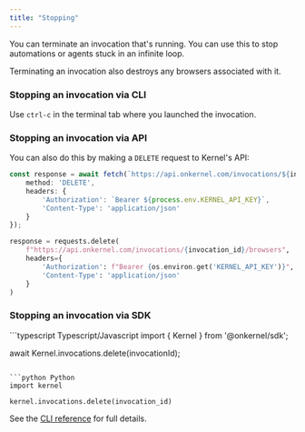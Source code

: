 ```yaml
---
title: "Stopping"
---
```


You can terminate an invocation that's running. You can use this to stop automations or agents stuck in an infinite loop.

<Info>
Terminating an invocation also destroys any browsers associated with it.
</Info>

### Stopping an invocation via CLI
Use `ctrl-c` in the terminal tab where you launched the invocation.

### Stopping an invocation via API
You can also do this by making a `DELETE` request to Kernel's API:
<CodeGroup>

```typescript Typescript/Javascript
const response = await fetch(`https://api.onkernel.com/invocations/${invocationId}/browsers`, {
    method: 'DELETE',
    headers: {
        'Authorization': `Bearer ${process.env.KERNEL_API_KEY}`,
        'Content-Type': 'application/json'
    }
});
```

```python Python
response = requests.delete(
    f"https://api.onkernel.com/invocations/{invocation_id}/browsers",
    headers={
        'Authorization': f"Bearer {os.environ.get('KERNEL_API_KEY')}",
        'Content-Type': 'application/json'
    }
)
```
</CodeGroup>

### Stopping an invocation via SDK
<CodeGroup>
```typescript Typescript/Javascript
import { Kernel } from '@onkernel/sdk';

await Kernel.invocations.delete(invocationId);
```

```python Python
import kernel

kernel.invocations.delete(invocation_id)
```
</CodeGroup>

See the [CLI reference](/reference/cli) for full details.